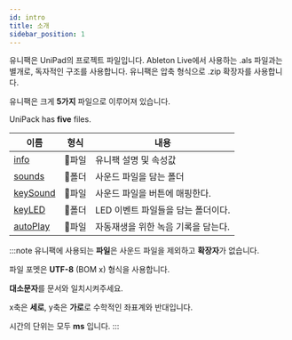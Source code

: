 ```yaml
---
id: intro
title: 소개
sidebar_position: 1
---
```


유니팩은 UniPad의 프로젝트 파일입니다. Ableton Live에서 사용하는 .als 파일과는 별개로, 독자적인 구조를 사용합니다. 유니팩은 압축 형식으로 .zip 확장자를 사용합니다.

유니팩은 크게 **5가지** 파일으로 이루어져 있습니다.

UniPack has **five** files.

| 이름 | 형식 | 내용 |
| ------ | --- | --- |
| [info](./info) | 📄파일 | 유니팩 설명 및 속성값 |
| [sounds](./sounds) | 📁폴더 | 사운드 파일을 담는 폴더 |
| [keySound](./keySound) | 📄파일 | 사운드 파일을 버튼에 매핑한다. |
| [keyLED](./keyLED) | 📁폴더 | LED 이벤트 파일들을 담는 폴더이다. |
| [autoPlay](./autoPlay) | 📄파일 | 자동재생을 위한 녹음 기록을 담는다. |

:::note
유니팩에 사용되는 **파일**은 사운드 파일을 제외하고 **확장자**가 없습니다.

파일 포멧은 **UTF-8** (BOM x) 형식을 사용합니다.

**대소문자**를 문서와 일치시켜주세요.

x축은 **세로**, y축은 **가로**로 수학적인 좌표계와 반대입니다.

시간의 단위는 모두 **ms** 입니다.
:::
